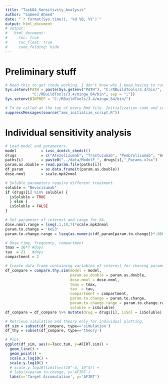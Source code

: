 ```yaml
---
title: "Task04_Sensitivity_Analysis"
author: "Sameed Ahmed"
date: "`r format(Sys.time(), '%d %B, %Y')`"
output: html_document
# output:
#   html_document:
#     toc: true
#     toc_float: true
#     code_folding: hide
---
```


# Preliminary stuff

```r
# Need this to get rxode working. I don't know why I keep having to run this.
Sys.setenv(PATH = paste(Sys.getenv("PATH"), "C:/RBuildTools/3.4/bin/",
            "C:/RBuildTools/3.4/mingw_64/bin", sep = ";"))
Sys.setenv(BINPREF = "C:/RBuildTools/3.4/mingw_64/bin/")

# To be called at the top of every Rmd file. Initialization code and some useful constants.
suppressMessages(source("ams_initialize_script.R"))
```

# Individual sensitivity analysis

```r
# Load model and parameters.
model           = ivsc_4cmtct_shedct()
drugs           = c("Atezolizumab", "Trastuzumab", "Pembrolizumab", "Bevacizumab"); paths = NULL; i = 4
paths[i]        = paste0("../data/ModelF_", drugs[i],"_Params.xlsx")
param.as.double = read.param.file(paths[i])
df_param        = as.data.frame(t(param.as.double))
dose.nmol       = scale.mpk2nmol

# Soluble parameters require different treatment.
soluble = "Bevacizumab"
if (drugs[i] %in% soluble) {
  isSoluble = TRUE
  } else {
  isSoluble = FALSE
}

# Set parameter of interest and range for SA.
dose.nmol.range = lseq(.1,10,7)*scale.mpk2nmol
param.to.change = 'keS3'
param.to.change.range = lseq(as.numeric(df_param[param.to.change])*.0001, as.numeric(df_param[param.to.change])*10000, 7)

# Dose time, frequency, compartment
tmax = 26*7 #days
tau  = 21   #days
compartment = 2

# Create data frame containing variables of interest for chaning parameter of interest.
df_compare = compare.thy.sim(model = model,
                             param.as.double = param.as.double,
                             dose.nmol = dose.nmol,
                             tmax = tmax,
                             tau  = tau,
                             compartment = compartment,
                             param.to.change = param.to.change,
                             param.to.change.range = param.to.change.range,
                             soluble = isSoluble)
df_compare = df_compare %>% mutate(drug = drugs[i], isSol = isSoluble)

# Retrieve simulation and theory only for individual plotting.
df_sim = subset(df_compare, type=='simulation')
df_thy = subset(df_compare, type=='theory')

# Plot.
ggplot(df_sim, aes(x=Tacc.tum, y=AFIRT.sim)) + 
  geom_line() + 
  geom_point() +
  scale.x.log10() +
  scale.y.log10() +
  # scale.y.log10(limits=c(10^-4, 10^4)) +
  # labs(x=param.to.change, y='AFIRT')
  labs(x='Target Accumulation', y='AFIRT')

```































